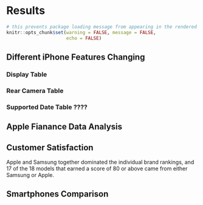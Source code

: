 # Results

```r
# this prevents package loading message from appearing in the rendered version of your problem set
knitr::opts_chunk$set(warning = FALSE, message = FALSE,
                      echo = FALSE)
```


## Different iPhone Features Changing

### Display Table

### Rear Camera Table

### Supported Date Table ???? 


## Apple Fianance Data Analysis


## Customer Satisfaction

Apple and Samsung together dominated the individual brand rankings, and 17 of the 18 models that earned a score of 80 or above came from either Samsung or Apple.


## Smartphones Comparison
